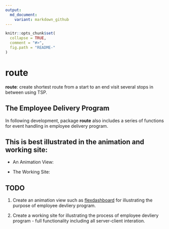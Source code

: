 ```yaml
---
output:
  md_document:
    variant: markdown_github
---
```


<!-- README.md is generated from README.Rmd. -->

```r
knitr::opts_chunk$set(
  collapse = TRUE,
  comment = "#>",
  fig.path = "README-"
)
```

# route

__route__: create shortest route from a start to an end visit several stops in between using TSP.
   
## The Employee Delivery Program

In following development, package __route__ also includes a series of functions for event handling in employee delivery program. 

## This is best illustrated in the animation and working site:

+ An Animation View:

+ The Working Site:

## TODO

1. Create an animation view such as [flexdashboard](https://jjallaire.shinyapps.io/shiny-crandash/) for illustrating the purpose of employee devliery program.

1. Create a working site for illustrating the process of employee devliery program - full functionality including all server-client interation.

